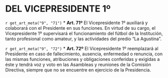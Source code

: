 # DEL VICEPRESIDENTE 1º {#cap9}

`r get_art_meta("9", "71")`
* **Art. 71º**
El Vicepresidente 1º auxiliará y colaborará con el Presidente en sus funciones. En virtud de su cargo, el Vicepresidente 1º supervisará el funcionamiento del fútbol de la Institución, tanto profesional como amateur, y las actividades del predio “La Agustina”.

`r get_art_meta("9", "72")`
* **Art. 72º**
El Vicepresidente 1º reemplazará al Presidente en caso de fallecimiento, ausencia, enfermedad o renuncia, con las mismas funciones, atribuciones y obligaciones conferidas y exigidas a éste y tendrá voz y voto en las Asambleas y reuniones de la Comisión Directiva, siempre que no se encuentre en ejercicio de la Presidencia.
